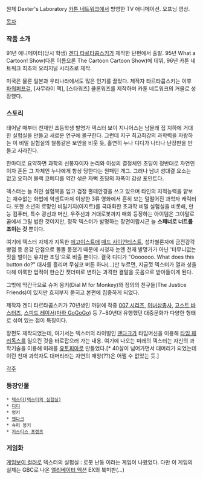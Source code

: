 원제 Dexter's Laboratory
[[카툰 네트워크]]에서 방영한 TV 애니메이션.
{{{#!html
<iframe width="560" height="315" src="http://www.youtube.com/embed/5U9uOWRaN34" frameborder="0" allowfullscreen></iframe>
}}}
오프닝 영상.

[[목차]]


=== 작품 소개 ===
91년 애니메이터(당시 학생) [[겐디 타르타콥스키]]가 제작한 단편에서 출발. 95년 What a Cartoon! Show(다른 이름으론 The Cartoon Cartoon Show)에 데뷔, 96년 카툰 네트워크 최초의 오리지널 시리즈로 제작.

미국은 물론 일본과 우리나라에서도 많은 인기를 끌었다. 제작자 타르타콥스키는 이후 [[파워퍼프걸]], [사무라이 잭], [스타워즈] 클론워즈를 제작하며 카툰 네트워크의 거물로 성장했다.

=== 스토리 ===
태어날 때부터 천재인 초등학생 발명가 덱스터 보이 지니어스는 남몰래 집 지하에 거대한 실험실을 만들고 새로운 연구에 몰구한다. 그런데 지구 최고최강의 과학력을 자랑하는 이 비밀 실험실의 철통같은 보안을 비웃 듯, 홀연히 누나 디디가 나타나 난장판을 만들고 사라진다.

한마디로 요약하면 과학의 신봉자이자 논리와 이성의 결정체인 초딩이 정반대로 자연인이자 혼돈 그 자체인 누나에게 항상 당한다는 원패턴 개그. 그러나 남녀 성대결 요소는 없고 오히려 블랙 코메디를 약간 섞은 자뻑 초딩의 자폭이 감상 포인트다.

덱스터는 늘 하얀 실험복을 입고 검정 뿔테안경을 쓰고 있으며 타인의 지적능력을 얕보는 재수없는 화법에 악센트마저 이상한 3류 영화에서 흔히 보는 덜떨어진 과학자 캐릭터다. 또한 소년의 로망인 비밀기지(아지트)를 극대화한 초과학 비밀 실험실을 비롯해, 만능 컴퓨터, 특수 광선과 머신, 우주선과 거대로봇까지 매회 등장하는 아이템은 그야말로 꿈에서 그릴 법한 것이지만, 정작 덱스터가 발명하는 장면이랍시곤 늘 '''스패너로 너트를 조이는 것''' 뿐이다.

여기에 덱스터 자체가 지독한 [[에고이스트]]에 [[매드 사이언티스트]], 성차별론자에 금전감각 빵점 등 온갖 단점으로 똘똘 뭉쳤기 때문에 시청자 눈엔 천재 발명가가 아닌 '터무니없는 짓을 벌이는 유치한 초딩'으로 비출 뿐이다. 결국 디디가 "Ooooooo. What does this button do?" 대사를 흘리며 무심코 버튼 하나(...)만 누르면, 지금껏 덱스터가 열과 성을 다해 이룩한 업적이 한순간 잿더미로 변하는 과격한 결말을 웃음으로 받아들이게 된다. 

그밖에 막간극으로 슈퍼 몽키(Dial M for Monkey)와 정의의 친구들(The Justice Friends)이 있지만 흐지부지 묻히고 본편에 집중하게 되었다.

제작자 겐디 타르타콥스키가 70년생인 까닭에 작중 [[007 시리즈]], [[미녀삼총사]], [[고스트 바스터즈]], [[스피드 레이서]]([[마하 GoGoGo]]) 등 7~80년대 유행했던 대중문화가 다양한 형태로 섞여 있는 점이 특징이다. 

장편도 제작되었는데, 여기서는 덱스터의 라이벌인 [[맨다크]]가 타임머신을 이용해 [[타임 패러독스]]를 일으킨 것을 바로잡으러 가는 내용. 여기에 나오는 미래의 덱스터는 자신의 과학기술을 이용해 미래를 [[유토피아]]로 만들었다.[* 40살이 넘어가면서 대머리가 되었는데 이런 천재 과학자도 대머리라는 자연의 재앙(??)은 어쩔 수 없었는 듯.]

[[각주]]
=== 등장인물 ===
 * [[덱스터(덱스터의 실험실)]]
 * [[디디]]
 * 멍키
 * [[맨다크]]
 * 슈퍼 몽키
 * [[저스티스 프렌즈]]

=== 게임화 ===

[[게임보이 컬러]]로 덱스터의 실험실 : 로봇 난동 이라는 게임이 나왔었다.
다만 이 게임의 실체는 GBC로 나온 [[엘리베이터 액션]] EX의 북미판(...) 
